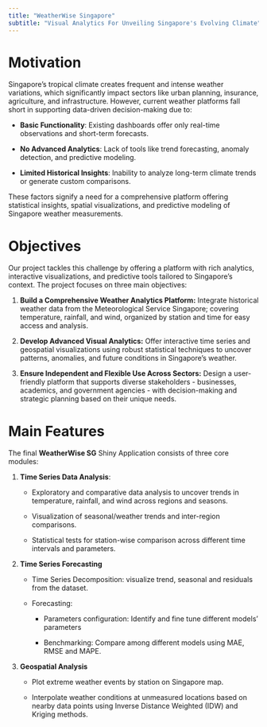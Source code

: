 ```yaml
---
title: "WeatherWise Singapore"
subtitle: "Visual Analytics For Unveiling Singapore's Evolving Climate"
---
```


# Motivation

Singapore’s tropical climate creates frequent and intense weather variations, which significantly impact sectors like urban planning, insurance, agriculture, and infrastructure. However, current weather platforms fall short in supporting data-driven decision-making due to:

-   **Basic Functionality**: Existing dashboards offer only real-time observations and short-term forecasts.

-   **No Advanced Analytics**: Lack of tools like trend forecasting, anomaly detection, and predictive modeling.

-   **Limited Historical Insights**: Inability to analyze long-term climate trends or generate custom comparisons.

These factors signify a need for a comprehensive platform offering statistical insights, spatial visualizations, and predictive modeling of Singapore weather measurements.

# Objectives

Our project tackles this challenge by offering a platform with rich analytics, interactive visualizations, and predictive tools tailored to Singapore’s context. The project focuses on three main objectives:

1.  **Build a Comprehensive Weather Analytics Platform:** Integrate historical weather data from the Meteorological Service Singapore; covering temperature, rainfall, and wind, organized by station and time for easy access and analysis.

2.  **Develop Advanced Visual Analytics:** Offer interactive time series and geospatial visualizations using robust statistical techniques to uncover patterns, anomalies, and future conditions in Singapore’s weather.

3.  **Ensure Independent and Flexible Use Across Sectors:** Design a user-friendly platform that supports diverse stakeholders - businesses, academics, and government agencies - with decision-making and strategic planning based on their unique needs.

# Main Features

The final **WeatherWise SG** Shiny Application consists of three core modules:

1.  **Time Series Data Analysis**:

    -   Exploratory and comparative data analysis to uncover trends in temperature, rainfall, and wind across regions and seasons.

    -   Visualization of seasonal/weather trends and inter-region comparisons.

    -   Statistical tests for station-wise comparison across different time intervals and parameters.

2.  **Time Series Forecasting**

    -   Time Series Decomposition: visualize trend, seasonal and residuals from the dataset.

    -   Forecasting:

        -   Parameters configuration: Identify and fine tune different models' parameters

        -   Benchmarking: Compare among different models using MAE, RMSE and MAPE.

3.  **Geospatial Analysis**

    -   Plot extreme weather events by station on Singapore map.

    -   Interpolate weather conditions at unmeasured locations based on nearby data points using Inverse Distance Weighted (IDW) and Kriging methods.
